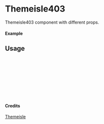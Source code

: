 
<Meta of={Themeisle403} title="Themeisle/Themeisle403" />

# Themeisle403

Themeisle403 component with different props.

#### Example

<Canvas of={Themeisle403.Primary} />

## Usage

```ts
import { Themeisle403 } from "yadl-ui";

const Example = () => {
  return (
      <Themeisle403 />
  );
};

export default Example;
```

#### Credits
[Themeisle](https://themeisle.com/illustrations/)

